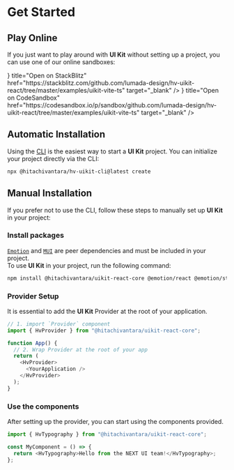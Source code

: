 
# Get Started

## Play Online

If you just want to play around with **UI Kit** without setting up a project, you can use one of our online sandboxes:

<Cards>
  <Cards.Card
    icon={<Lightning />}
    title="Open on StackBlitz"
    href="https://stackblitz.com/github.com/lumada-design/hv-uikit-react/tree/master/examples/uikit-vite-ts"
    target="_blank"
  />
  <Cards.Card
    icon={<CodesandboxLogo />}
    title="Open on CodeSandbox"
    href="https://codesandbox.io/p/sandbox/github.com/lumada-design/hv-uikit-react/tree/master/examples/uikit-vite-ts"
    target="_blank"
  />
</Cards>

## Automatic Installation

Using the [CLI]() is the easiest way to start a **UI Kit** project. You can initialize your project directly via the CLI:

```bash
npx @hitachivantara/hv-uikit-cli@latest create
```

## Manual Installation

If you prefer not to use the CLI, follow these steps to manually set up **UI Kit** in your project:

<Steps>

### Install packages

[`Emotion`](https://emotion.sh/docs/introduction) and [`MUI`](https://mui.com/) are peer dependencies and must be included in your project.  
To use **UI Kit** in your project, run the following command:

```sh npm2yarn
npm install @hitachivantara/uikit-react-core @emotion/react @emotion/styled @mui/material
```

### Provider Setup

It is essential to add the **UI Kit** Provider at the root of your application.

```js
// 1. import `Provider` component
import { HvProvider } from "@hitachivantara/uikit-react-core";

function App() {
  // 2. Wrap Provider at the root of your app
  return (
    <HvProvider>
      <YourApplication />
    </HvProvider>
  );
}
```

### Use the components

After setting up the provider, you can start using the components provided.

```javascript
import { HvTypography } from "@hitachivantara/uikit-react-core";

const MyComponent = () => {
  return <HvTypography>Hello from the NEXT UI team!</HvTypography>;
};
```

</Steps>
